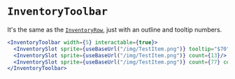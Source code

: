 # `InventoryToolbar`



It's the same as the [`InventoryRow`](./inventoryrow), just with an outline and tooltip numbers.

```jsx
<InventoryToolbar width={5} interactable={true}>
  <InventorySlot sprite={useBaseUrl("/img/TestItem.png")} tooltip="$70"/>
  <InventorySlot sprite={useBaseUrl("/img/TestItem.png")} count={13}/>
  <InventorySlot sprite={useBaseUrl("/img/TestItem.png")} count={77} countColor="#55BB11"/>
</InventoryToolbar>
```

<BrowserWindow>
<InventoryToolbar width={5} interactable={true}>
  <InventorySlot sprite={useBaseUrl("/img/TestItem.png")} tooltip="$70"/>
  <InventorySlot sprite={useBaseUrl("/img/TestItem.png")} count={13}/>
  <InventorySlot sprite={useBaseUrl("/img/TestItem.png")} count={77} countColor="#55BB11"/>
</InventoryToolbar>
</BrowserWindow>
